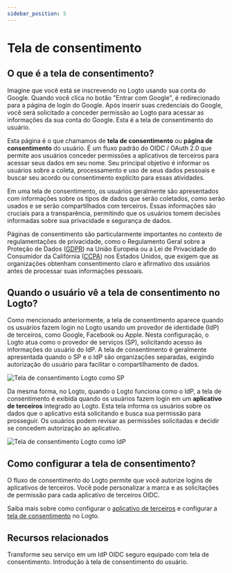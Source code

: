 ```yaml
---
sidebar_position: 5
---
```


# Tela de consentimento

## O que é a tela de consentimento?

Imagine que você está se inscrevendo no Logto usando sua conta do Google. Quando você clica no botão "Entrar com Google", é redirecionado para a página de login do Google. Após inserir suas credenciais do Google, você será solicitado a conceder permissão ao Logto para acessar as informações da sua conta do Google. Esta é a tela de consentimento do usuário.

Esta página é o que chamamos de **tela de consentimento** ou **página de consentimento** do usuário. É um fluxo padrão do OIDC / OAuth 2.0 que permite aos usuários conceder permissões a aplicativos de terceiros para acessar seus dados em seu nome. Seu principal objetivo é informar os usuários sobre a coleta, processamento e uso de seus dados pessoais e buscar seu acordo ou consentimento explícito para essas atividades.

Em uma tela de consentimento, os usuários geralmente são apresentados com informações sobre os tipos de dados que serão coletados, como serão usados e se serão compartilhados com terceiros. Essas informações são cruciais para a transparência, permitindo que os usuários tomem decisões informadas sobre sua privacidade e segurança de dados.

Páginas de consentimento são particularmente importantes no contexto de regulamentações de privacidade, como o Regulamento Geral sobre a Proteção de Dados ([GDPR](https://gdpr-info.eu/art-4-gdpr/)) na União Europeia ou a Lei de Privacidade do Consumidor da Califórnia ([CCPA](https://oag.ca.gov/privacy/ccpa)) nos Estados Unidos, que exigem que as organizações obtenham consentimento claro e afirmativo dos usuários antes de processar suas informações pessoais.

## Quando o usuário vê a tela de consentimento no Logto?

Como mencionado anteriormente, a tela de consentimento aparece quando os usuários fazem login no Logto usando um provedor de identidade (IdP) de terceiros, como Google, Facebook ou Apple. Nesta configuração, o Logto atua como o provedor de serviços (SP), solicitando acesso às informações do usuário do IdP. A tela de consentimento é geralmente apresentada quando o SP e o IdP são organizações separadas, exigindo autorização do usuário para facilitar o compartilhamento de dados.

![Tela de consentimento Logto como SP](./assets/consent-screen-logto-as-sp.png)

Da mesma forma, no Logto, quando o Logto funciona como o IdP, a tela de consentimento é exibida quando os usuários fazem login em um **aplicativo de terceiros** integrado ao Logto. Esta tela informa os usuários sobre os dados que o aplicativo está solicitando e busca sua permissão para prosseguir. Os usuários podem revisar as permissões solicitadas e decidir se concedem autorização ao aplicativo.

![Tela de consentimento Logto como IdP](./assets/consent-screen-logto-as-idp.png)

## Como configurar a tela de consentimento?

O fluxo de consentimento do Logto permite que você autorize logins de aplicativos de terceiros. Você pode personalizar a marca e as solicitações de permissão para cada aplicativo de terceiros OIDC.

Saiba mais sobre como configurar o [aplicativo de terceiros](/integrate-logto/third-party-applications/) e configurar a [tela de consentimento](/integrate-logto/third-party-applications/oidc-oauth-third-party-applications/consent-screen-branding/) no Logto.

## Recursos relacionados

<Url href="https://www.youtube.com/watch?v=sW-C7SRt9OM">
  Transforme seu serviço em um IdP OIDC seguro equipado com tela de consentimento.
</Url>
<Url href="https://blog.logto.io/user-consent-screen">
  Introdução à tela de consentimento do usuário.
</Url>
